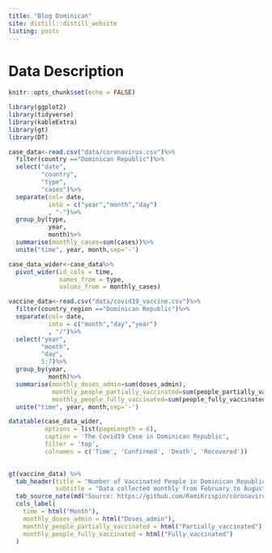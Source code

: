```yaml
---
title: "Blog Dominican"
site: distill::distill_website
listing: posts
---
```


# Data Description

```r

knitr::opts_chunk$set(echo = FALSE)

library(ggplot2)
library(tidyverse)
library(kableExtra)
library(gt)
library(DT)

```


```r
case_data<-read.csv("data/coronavirus.csv")%>%
  filter(country =="Dominican Republic")%>%
  select("date",
         "country",
         "type",
         "cases")%>%
  separate(col= date,
           into = c("year","month","day")
           , "-")%>%
  group_by(type,
           year,
           month)%>%
  summarise(monthly_cases=sum(cases))%>%
  unite("time", year, month,sep='-')

case_data_wider<-case_data%>%
  pivot_wider(id_cols = time,
              names_from = type,
              values_from = monthly_cases)
```


```r

vaccine_data<-read.csv("data/covid19_vaccine.csv")%>%
  filter(country_region =="Dominican Republic")%>%
  separate(col= date,
           into = c("month","day","year")
           , "/")%>%
  select("year",
         "month",
         "day",
         5:7)%>%
  group_by(year,
           month)%>%
  summarise(monthly_doses_admin=sum(doses_admin),
            monthly_people_partially_vaccinated=sum(people_partially_vaccinated),
            monthly_people_fully_vaccinated=sum(people_fully_vaccinated))%>%
  unite("time", year, month,sep='-')


```

```r


datatable(case_data_wider, 
          options = list(pageLength = 6),
          caption = 'The Covid19 Case in Dominican Republic',
          filter = 'top',
          colnames = c('Time', 'Confirmed', 'Death', 'Recovered'))
  

```

```r

gt(vaccine_data) %>% 
  tab_header(title = "Number of Vaccinated People in Dominican Republic",
             subtitle = "Data collected monthly from February to August 2021") %>% 
  tab_source_note(md("Source: https://github.com/RamiKrispin/coronavirus")) %>% 
  cols_label(
    time = html("Month"),
    monthly_doses_admin = html("Doses_admin"),
    monthly_people_partially_vaccinated = html("Partially_vaccinated"),
    monthly_people_fully_vaccinated = html("Fully_vaccinated")
  )

```

